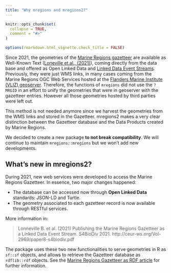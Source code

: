 ```yaml
---
title: "Why mregions and mregions2?"
---
```


```r
knitr::opts_chunk$set(
  collapse = TRUE,
  comment = "#>"
)

options(rmarkdown.html_vignette.check_title = FALSE)
```

Since 2021, the geometries of the [Marine Regions gazetteer](https://marineregions.org/gazetteer.php?p=webservices) are available as Well-Known Text ([Loneville et al., (2021)](http://ceur-ws.org/Vol-2969/paper8-s4biodiv.pdf)), coming directly from the data base and offered as Open Linked Data and [Linked Data Event Streams](https://w3id.org/ldes/specification). Previously, they were just WMS links, in many cases coming from the Marine Regions OGC Web Services hosted at the [Flanders Marine Institute (VLIZ) geoserver](https://geo.vliz.be). Therefore, the functions of `mregions` did not use the `?MRGID` in an effort to unify the geometries that were in geoserver with the gazetteer entries. However all those geometries hosted by third parties were left out.

This method is not needed anymore since we harvest the geometries from the WMS links and stored in the Gazetteer. mregions2 makes a very clear distinction between the Gazetteer database and the Data Products created by Marine Regions.

We decided to create a new package **to not break compatibility**. We will continue to maintain `mregions::mregions` but we won't add new developments.

## What's new in mregions2?

During 2021, new web services were developed to access the Marine Regions Gazetteer. In essence, two major changes happened:

* The database can be accessed now through **Open Linked Data** standards: JSON-LD and Turtle. 
* The geometry associated to each gazetteer record is now available through RESTful services.

More information in: 

> Lonneville B. et al. (2021) Publishing the Marine Regions Gazetteer as a Linked Data Event Stream. S4BioDiv 2021. http://ceur-ws.org/Vol-2969/paper8-s4biodiv.pdf

The  package uses these two new functionalities to serve geometries in R as `sf::sf` objects, and allows to retrieve the Gazetteer database as `rdflib::rdf` objects. See the [Marine Regions Gazetteer as RDF article](https://lifewatch.github.io/mregions2/articles/mregions2-rdf.html) for further information.
